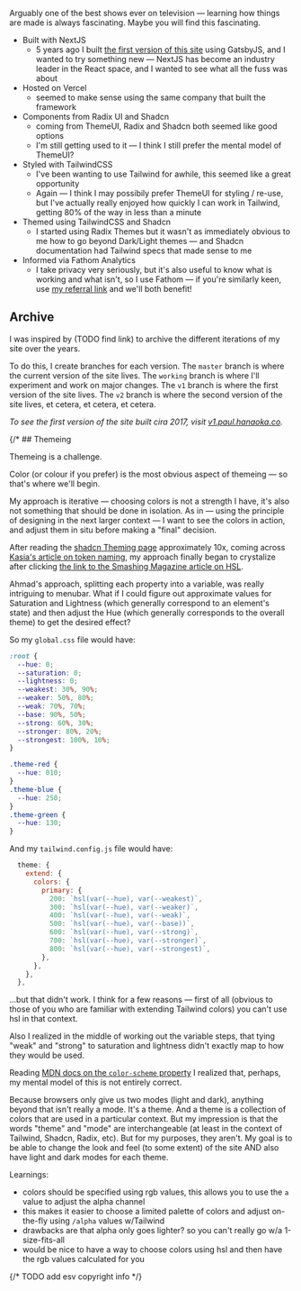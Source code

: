 Arguably one of the best shows ever on television &mdash; learning how things are made is always fascinating. Maybe you will find this fascinating.

- Built with NextJS
  - 5 years ago I built [the first version of this site](https://v1.paul.hanaoka.co) using GatsbyJS, and I wanted to try something new &mdash; NextJS has become an industry leader in the React space, and I wanted to see what all the fuss was about
- Hosted on Vercel
  - seemed to make sense using the same company that built the framework
- Components from Radix UI and Shadcn
  - coming from ThemeUI, Radix and Shadcn both seemed like good options
  - I'm still getting used to it &mdash; I think I still prefer the mental model of ThemeUI? 
- Styled with TailwindCSS
  - I've been wanting to use Tailwind for awhile, this seemed like a great opportunity
  - Again &mdash; I think I may possibily prefer ThemeUI for styling / re-use, but I've actually really enjoyed how quickly I can work in Tailwind, getting 80% of the way in less than a minute
- Themed using TailwindCSS and Shadcn
  - I started using Radix Themes but it wasn't as immediately obvious to me how to go beyond Dark/Light themes &mdash; and Shadcn documentation had Tailwind specs that made sense to me
- Informed via Fathom Analytics
  - I take privacy very seriously, but it's also useful to know what is working and what isn't, so I use Fathom &mdash; if you're similarly keen, use [my referral link](https://usefathom.com/ref/JKKQQB) and we'll both benefit!

## Archive

I was inspired by (TODO find link) to archive the different iterations of my site over the years. 

To do this, I create branches for each version. The `master` branch is where the current version of the site lives. The `working` branch is where I'll experiment and work on major changes. The `v1` branch is where the first version of the site lives. The `v2` branch is where the second version of the site lives, et cetera, et cetera, et cetera.

_To see the first version of the site built cira 2017, visit [v1.paul.hanaoka.co](https://v1.paul.hanaoka.co)._


{/* ## Themeing

Themeing is a challenge.

Color (or colour if you prefer) is the most obvious aspect of themeing &mdash; so that's where we'll begin.

My approach is iterative &mdash; choosing colors is not a strength I have, it's also not something that should be done in isolation. As in &mdash; using the principle of designing in the next larger context &mdash; I want to see the colors in action, and adjust them in situ before making a "final" decision.

After reading the [shadcn Theming page](https://ui.shadcn.com/docs/theming) approximately 10x, coming across [Kasia's article on token naming](https://hybridheroes.de/blog/2023-11-24-colour-tokens-uidesign/), my approach finally began to crystalize after clicking [the link to the Smashing Magazine article on HSL](https://www.smashingmagazine.com/2021/07/hsl-colors-css/).

Ahmad's approach, splitting each property into a variable, was really intriguing to menubar. What if I could figure out approximate values for Saturation and Lightness (which generally correspond to an element's state) and then adjust the Hue (which generally corresponds to the overall theme) to get the desired effect?

So my `global.css` file would have:

```css
:root {
  --hue: 0;
  --saturation: 0;
  --lightness: 0;
  --weakest: 30%, 90%;
  --weaker: 50%, 80%;
  --weak: 70%, 70%;
  --base: 90%, 50%;
  --strong: 60%, 30%;
  --stronger: 80%, 20%;
  --strongest: 100%, 10%;
}

.theme-red {
  --hue: 010;
}
.theme-blue {
  --hue: 250;
}
.theme-green {
  --hue: 130;
}
```

And my `tailwind.config.js` file would have:

```js
  theme: {
    extend: {
      colors: {
        primary: {
          200: `hsl(var(--hue), var(--weakest)`,
          300: `hsl(var(--hue), var(--weaker)`,
          400: `hsl(var(--hue), var(--weak)`,
          500: `hsl(var(--hue), var(--base))`,
          600: `hsl(var(--hue), var(--strong)`,
          700: `hsl(var(--hue), var(--stronger)`,
          800: `hsl(var(--hue), var(--strongest)`,
        },
      },
    },
  },
```

...but that didn't work. I think for a few reasons &mdash; first of all (obvious to those of you who are familiar with extending Tailwind colors) you can't use hsl in that context.

Also I realized in the middle of working out the variable steps, that tying "weak" and "strong" to saturation and lightness didn't exactly map to how they would be used.

Reading [MDN docs on the `color-scheme` property](https://developer.mozilla.org/en-US/docs/Web/CSS/color-scheme) I realized that, perhaps, my mental model of this is not entirely correct.

Because browsers only give us two modes (light and dark), anything beyond that isn't really a mode. It's a theme. And a theme is a collection of colors that are used in a particular context. But my impression is that the words "theme" and "mode" are interchangeable (at least in the context of Tailwind, Shadcn, Radix, etc). But for my purposes, they aren't. My goal is to be able to change the look and feel (to some extent) of the site AND also have light and dark modes for each theme.

Learnings:

- colors should be specified using rgb values, this allows you to use the `a` value to adjust the alpha channel
- this makes it easier to choose a limited palette of colors and adjust on-the-fly using `/alpha` values w/Tailwind
- drawbacks are that alpha only goes lighter? so you can't really go w/a 1-size-fits-all
- would be nice to have a way to choose colors using hsl and then have the rgb values calculated for you

{/* TODO add esv copyright info */}
